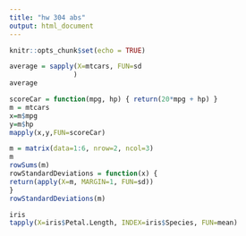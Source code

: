 ```yaml
---
title: "hw 304 abs"
output: html_document
---
```


```r
knitr::opts_chunk$set(echo = TRUE)
```

```r

average = sapply(X=mtcars, FUN=sd
                )
average
```


```r
scoreCar = function(mpg, hp) { return(20*mpg + hp) }
m = mtcars
x=m$mpg
y=m$hp
mapply(x,y,FUN=scoreCar) 


```


```r
m = matrix(data=1:6, nrow=2, ncol=3)
m
rowSums(m)
rowStandardDeviations = function(x) {
return(apply(X=m, MARGIN=1, FUN=sd))
}
rowStandardDeviations(m)


```


```r
iris
tapply(X=iris$Petal.Length, INDEX=iris$Species, FUN=mean)

```
